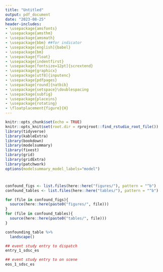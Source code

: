 ```yaml
---
title: "Untitled"
output: pdf_document
date: "2023-08-25"
header-includes:
- \usepackage{amsfonts}
- \usepackage{amsthm}
- \usepackage{amsmath}
- \usepackage{bbm} ##for indicator
- \usepackage[english]{babel}
- \usepackage{bm}
- \usepackage{float}
- \usepackage{indentfirst}
- \usepackage[fontsize=12pt]{scrextend}
- \usepackage{graphicx}
- \usepackage[utf8]{inputenc}
- \usepackage{pdfpages}
- \usepackage[round]{natbib}
- \usepackage{setspace}\doublespacing
- \usepackage{subfig}
- \usepackage{placeins}
- \usepackage{rotating}
- \floatplacement{figure}{H}
---
```


```r
knitr::opts_chunk$set(echo = TRUE)
knitr::opts_knit$set(root.dir = rprojroot::find_rstudio_root_file())
library(tidyverse)
library(kableExtra)
library(bookdown)
library(modelsummary)
library(fixest)
library(grid)
library(gridExtra)
library(patchwork)
options(modelsummary_model_labels="model")
```

#


```r
confound_figs <- list.files(here::here("figures/"), pattern = "^b")
confound_tables <- list.files(here::here("tables/"), pattern = "^b")

for (file in confound_figs){
  source(here::here(paste0("figures/", file)))
}
for (file in confound_tables){
  source(here::here(paste0("tables/", file)))
}
```


```r
confounding_table %>%
  landscape()
```



```{=latex}

\begin{figure}[t]
```
```r
## event study entry to dispatch
entry_1_sdsc_es
```
```{=latex}
\caption{Event Study w/ SDSC Controls (Call-to-Dispatch) \label{entry_1_es}}
\textit{Note:} This figure shows the event study as specified in Equation 2 for Call-to-Dispatch times. Call-to-Dispatch is the amount of time from a 911 call to a police officer being dispatched to the crime scene. The x-axis denotes the number of months pre/post adoption of ShotSpotter technology. The y-axis denotes the 95\% confidence intervals and point estimates (in seconds). The red errorbars/points represent confidence intervals/point estimates from OLS estimation while the blue are from Gardner (2022) two-stage difference-in-difference estimators which are robust to heterogeneous treatment effects in staggered adoptions. All pre/post periods are normalized by the month before ShotSpotter adoption. Twelve periods are estimated, but only 11 pre-periods and 23 post-periods are reported as the -12 and +24 are binned endpoints. Controls are synonymous with the preferred specification in addition to SDSC rollout. Standard errors are clustered at the district level. 
\end{figure}
```


```{=latex}

\begin{figure}[t]
```
```r
## event study entry to on scene
eos_1_sdsc_es
```
```{=latex}
\caption{Event Study w/ SDSC Controls (Call-to-On-Scene) \label{eos_1_es}}
\textit{Note:} This figure shows the event study as specified in Equation 2 for Call-to-On-Scene times. Call-to-On-Scene is the amount of time from a 911 call to a police officer arriving to the crime scene. The x-axis denotes the number of months pre/post adoption of ShotSpotter technology. The y-axis denotes the 95\% confidence intervals and point estimates (in seconds). The red errorbars/points represent confidence intervals/point estimates from OLS estimation while the blue are from Gardner (2022) two-stage difference-in-difference estimators which are robust to heterogeneous treatment effects in staggered adoptions. All pre/post periods are normalized by the month before ShotSpotter adoption. Twelve periods are estimated, but only 11 pre-periods and 23 post-periods are reported as the -12 and +24 are binned endpoints. Controls are synonymous with the preferred specification in addition to SDSC rollout. Standard errors are clustered at the district level. 
\end{figure}
```

